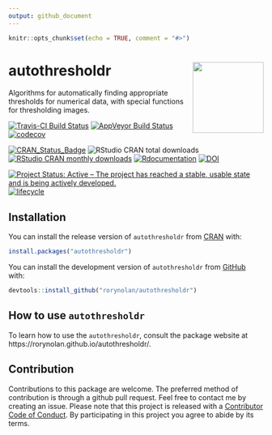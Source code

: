 ```yaml
---
output: github_document
---
```


```r
knitr::opts_chunk$set(echo = TRUE, comment = "#>")
```

# autothresholdr <img src="man/figures/logo.png" align="right" height=140/>

Algorithms for automatically finding appropriate thresholds for numerical data, with special functions for thresholding images.

[![Travis-CI Build Status](https://travis-ci.org/rorynolan/autothresholdr.svg?branch=master)](https://travis-ci.org/rorynolan/autothresholdr)
[![AppVeyor Build Status](https://ci.appveyor.com/api/projects/status/github/rorynolan/autothresholdr?branch=master&svg=true)](https://ci.appveyor.com/project/rorynolan/autothresholdr)
[![codecov](https://codecov.io/gh/rorynolan/autothresholdr/branch/master/graph/badge.svg)](https://codecov.io/gh/rorynolan/autothresholdr)

[![CRAN_Status_Badge](http://www.r-pkg.org/badges/version/autothresholdr)](https://cran.r-project.org/package=autothresholdr)
![RStudio CRAN total downloads](http://cranlogs.r-pkg.org/badges/grand-total/autothresholdr)
[![RStudio CRAN monthly downloads](http://cranlogs.r-pkg.org/badges/autothresholdr)](http://cran.rstudio.com/web/packages/autothresholdr/index.html)
[![Rdocumentation](http://www.rdocumentation.org/badges/version/autothresholdr)](http://www.rdocumentation.org/packages/autothresholdr)
[![DOI](https://zenodo.org/badge/72632397.svg)](https://zenodo.org/badge/latestdoi/72632397)

[![Project Status: Active – The project has reached a stable, usable state and is being actively developed.](http://www.repostatus.org/badges/latest/active.svg)](http://www.repostatus.org/#active)
[![lifecycle](https://img.shields.io/badge/lifecycle-stable-brightgreen.svg)](https://www.tidyverse.org/lifecycle/#stable)



## Installation

You can install the release version of `autothresholdr` from [CRAN](https://CRAN.R-project.org) with:

```r
install.packages("autothresholdr")
```

You can install the development version of `autothresholdr` from [GitHub](https://github.com/rorynolan/autothresholdr/) with:

```r
devtools::install_github("rorynolan/autothresholdr")
```


## How to use `autothresholdr`

To learn how to use the `autothresholdr`, consult the package website at https://rorynolan.github.io/autothresholdr/. 


## Contribution

Contributions to this package are welcome. The preferred method of contribution is through a github pull request. Feel free to contact me by creating an issue. Please note that this project is released with a [Contributor Code of Conduct](CONDUCT.md). By participating in this project you agree to abide by its terms.
